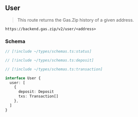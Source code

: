 ## User

> This route returns the Gas.Zip history of a given address.

`https://backend.gas.zip/v2/user/<address>`

### Schema

```ts
// [!include ~/types/schemas.ts:status]

// [!include ~/types/schemas.ts:deposit]

// [!include ~/types/schemas.ts:transaction]

interface User {
  user: [
    {
      deposit: Deposit
      txs: Transaction[]
    },
  ]
}
```
